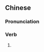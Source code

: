 {{also|消食儿}}
==Chinese==
{{zh-forms|s=消食儿|type=21}}

===Pronunciation===
{{zh-pron
|m=xiāoshír
|cat=v
}}

===Verb===
{{zh-verb}}

# {{erhua form}}